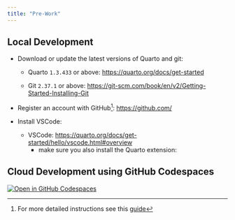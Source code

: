 ```yaml
---
title: "Pre-Work"
---
```


## Local Development

-   Download or update the latest versions of Quarto and git:

    -   Quarto `1.3.433` or above: <https://quarto.org/docs/get-started>

    -   Git `2.37.1` or above: <https://git-scm.com/book/en/v2/Getting-Started-Installing-Git>

-   Register an account with GitHub[^2]: <https://github.com/>

[^2]: For more detailed instructions see this [guide](https://happygitwithr.com/github-acct.html)

-   Install VSCode:

    -   VSCode: <https://quarto.org/docs/get-started/hello/vscode.html#overview>
        -   make sure you also install the Quarto extension:


## Cloud Development using GitHub Codespaces

[![Open in GitHub Codespaces](https://github.com/codespaces/badge.svg)](https://codespaces.new/cynthiahqy/demo-quarto-container?quickstart=1)